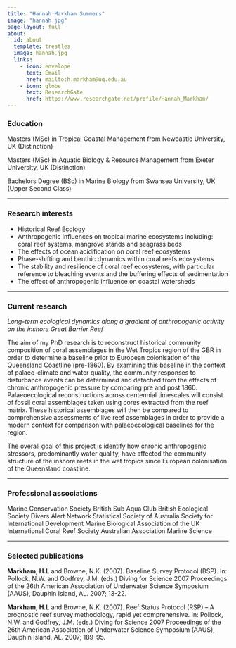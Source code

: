 ```yaml
---
title: "Hannah Markham Summers"
image: "hannah.jpg"
page-layout: full
about:
  id: about
  template: trestles
  image: hannah.jpg
  links:
    - icon: envelope
      text: Email
      href: mailto:h.markham@uq.edu.au
    - icon: globe
      text: ResearchGate
      href: https://www.researchgate.net/profile/Hannah_Markham/
---
```


### Education

Masters (MSc) in Tropical Coastal Management from Newcastle University, UK (Distinction)

Masters (MSc) in Aquatic Biology & Resource Management from Exeter University, UK (Distinction)

Bachelors Degree (BSc) in Marine Biology from Swansea University, UK (Upper Second Class)

---

### Research interests

- Historical Reef Ecology
- Anthropogenic influences on tropical marine ecosystems including: coral reef systems, mangrove stands and seagrass beds
- The effects of ocean acidification on coral reef ecosystems
- Phase-shifting and benthic dynamics within coral reefs ecosystems
- The stability and resilience of coral reef ecosystems, with particular reference to bleaching events and the buffering effects of sedimentation
- The effect of anthropogenic influence on coastal watersheds

---

### Current research

*Long-term ecological dynamics along a gradient of anthropogenic activity on the inshore Great Barrier Reef*

The aim of my PhD research is to reconstruct historical community composition of coral assemblages in the Wet Tropics region of the GBR in order to determine a baseline prior to European colonisation of the Queensland Coastline (pre-1860). By examining this baseline in the context of palaeo-climate and water quality, the community responses to disturbance events can be determined and detached from the effects of chronic anthropogenic pressure by comparing pre and post 1860.   Palaeoecological reconstructions across centennial timescales will consist of fossil coral assemblages taken using cores extracted from the reef matrix. These historical assemblages will then be compared to comprehensive assessments of live reef assemblages in order to provide a modern context for comparison with palaeoecological baselines for the region.

The overall goal of this project is identify how chronic anthropogenic stressors, predominantly water quality, have affected the community structure of the inshore reefs in the wet tropics since European colonisation of the Queensland coastline.

---

### Professional associations

Marine Conservation Society
British Sub Aqua Club
British Ecological Society
Divers Alert Network
Statistical Society of Australia
Society for International Development
Marine Biological Association of the UK
International Coral Reef Society
Australian Association Marine Science

---

### Selected publications

**Markham, H.L** and Browne, N.K. (2007). Baseline Survey Protocol (BSP). In: Pollock, N.W. and Godfrey, J.M. (eds.) Diving for Science 2007 Proceedings of the 26th American  Association of Underwater Science Symposium (AAUS), Dauphin Island, AL. 2007; 13-22.

**Markham, H.L** and Browne, N.K. (2007). Reef Status Protocol (RSP) – A prognostic reef survey methodology, rapid yet comprehensive. In: Pollock, N.W. and Godfrey, J.M. (eds.) Diving for Science 2007 Proceedings of the 26th American Association of Underwater Science Symposium (AAUS), Dauphin Island, AL. 2007; 189-95.